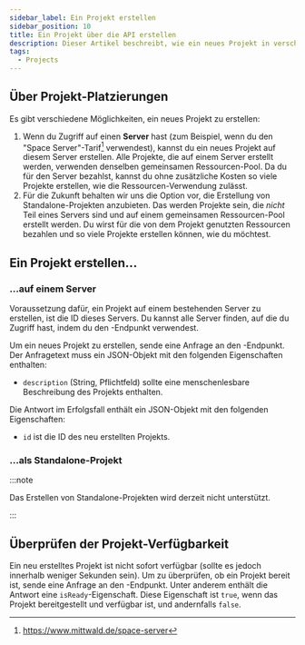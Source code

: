 ```yaml
---
sidebar_label: Ein Projekt erstellen
sidebar_position: 10
title: Ein Projekt über die API erstellen
description: Dieser Artikel beschreibt, wie ein neues Projekt in verschiedenen Deployment-Szenarien über die mStudio-API erstellt werden kann
tags:
  - Projects
---
```



## Über Projekt-Platzierungen

Es gibt verschiedene Möglichkeiten, ein neues Projekt zu erstellen:

1. Wenn du Zugriff auf einen **Server** hast (zum Beispiel, wenn du den "Space Server"-Tarif[^1] verwendest), kannst du ein neues Projekt auf diesem Server erstellen. Alle Projekte, die auf einem Server erstellt werden, verwenden denselben gemeinsamen Ressourcen-Pool. Da du für den Server bezahlst, kannst du ohne zusätzliche Kosten so viele Projekte erstellen, wie die Ressourcen-Verwendung zulässt.
2. Für die Zukunft behalten wir uns die Option vor, die Erstellung von Standalone-Projekten anzubieten. Das werden Projekte sein, die _nicht_ Teil eines Servers sind und auf einem gemeinsamen Ressourcen-Pool erstellt werden. Du wirst für die von dem Projekt genutzten Ressourcen bezahlen und so viele Projekte erstellen können, wie du möchtest.

## Ein Projekt erstellen...

### ...auf einem Server

Voraussetzung dafür, ein Projekt auf einem bestehenden Server zu erstellen, ist die ID dieses Servers. Du kannst alle Server finden, auf die du Zugriff hast, indem du den <OperationLink operation="project-list-servers" />-Endpunkt verwendest.

Um ein neues Projekt zu erstellen, sende eine Anfrage an den <OperationLink operation="project-create-project" />-Endpunkt. Der Anfragetext muss ein JSON-Objekt mit den folgenden Eigenschaften enthalten:

- `description` (String, Pflichtfeld) sollte eine menschenlesbare Beschreibung des Projekts enthalten.

Die Antwort im Erfolgsfall enthält ein JSON-Objekt mit den folgenden Eigenschaften:

- `id` ist die ID des neu erstellten Projekts.

<OperationHint operation="project-create-project" />

### ...als Standalone-Projekt

:::note

Das Erstellen von Standalone-Projekten wird derzeit nicht unterstützt.

:::

## Überprüfen der Projekt-Verfügbarkeit

Ein neu erstelltes Projekt ist nicht sofort verfügbar (sollte es jedoch innerhalb weniger Sekunden sein). Um zu überprüfen, ob ein Projekt bereit ist, sende eine Anfrage an den <OperationLink operation="project-get-project" />-Endpunkt. Unter anderem enthält die Antwort eine `isReady`-Eigenschaft. Diese Eigenschaft ist `true`, wenn das Projekt bereitgestellt und verfügbar ist, und andernfalls `false`.

<OperationHint operation="project-get-project" />

[^1]: https://www.mittwald.de/space-server
